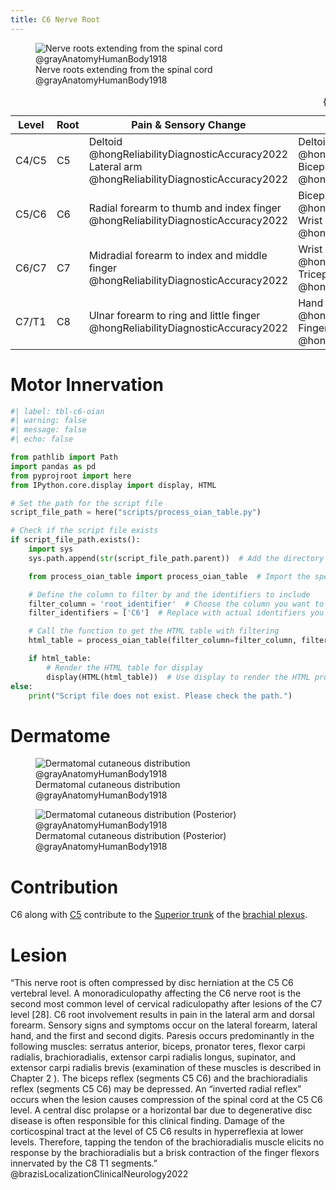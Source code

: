 ```yaml
---
title: C6 Nerve Root
---
```



![Nerve roots extending from the spinal cord @grayAnatomyHumanBody1918](/The Archive/Images/Gray anatomy 1918 images/Neurology/image796 A portion of the spinal cord, showing its right lateral surface. The dura is opened and arranged to show the nerve roots.gif)

| Level | Root | Pain & Sensory Change | Motor Weakness | Abnormal Reflexes |
|-|-|---|--|-|
| C4/C5 | C5 | Deltoid @hongReliabilityDiagnosticAccuracy2022 <br> Lateral arm @hongReliabilityDiagnosticAccuracy2022 | Deltoid @hongReliabilityDiagnosticAccuracy2022 <br> Biceps @hongReliabilityDiagnosticAccuracy2022 | Bicep reflex @hongReliabilityDiagnosticAccuracy2022 |
| C5/C6 | C6 | Radial forearm to thumb and index finger @hongReliabilityDiagnosticAccuracy2022 | Biceps @hongReliabilityDiagnosticAccuracy2022 <br> Wrist extensor @hongReliabilityDiagnosticAccuracy2022 | Bicep reflex @hongReliabilityDiagnosticAccuracy2022 <br> Brachioradialis reflex @hongReliabilityDiagnosticAccuracy2022 |
| C6/C7 | C7 | Midradial forearm to index and middle finger @hongReliabilityDiagnosticAccuracy2022 | Wrist Flexor @hongReliabilityDiagnosticAccuracy2022 <br> Tricep @hongReliabilityDiagnosticAccuracy2022 | Triceps reflex @hongReliabilityDiagnosticAccuracy2022 |
| C7/T1 | C8 | Ulnar forearm to ring and little finger @hongReliabilityDiagnosticAccuracy2022 | Hand Intrinsic @hongReliabilityDiagnosticAccuracy2022 <br> Finger Flexor @hongReliabilityDiagnosticAccuracy2022 | N/a @hongReliabilityDiagnosticAccuracy2022 |

: {.striped .hover}

# Motor Innervation

```python
#| label: tbl-c6-oian
#| warning: false
#| message: false
#| echo: false

from pathlib import Path
import pandas as pd
from pyprojroot import here
from IPython.core.display import display, HTML

# Set the path for the script file
script_file_path = here("scripts/process_oian_table.py")

# Check if the script file exists
if script_file_path.exists():
    import sys
    sys.path.append(str(script_file_path.parent))  # Add the directory of the script to the system path

    from process_oian_table import process_oian_table  # Import the specific function

    # Define the column to filter by and the identifiers to include
    filter_column = 'root_identifier'  # Choose the column you want to filter by
    filter_identifiers = ['C6']  # Replace with actual identifiers you want to include

    # Call the function to get the HTML table with filtering
    html_table = process_oian_table(filter_column=filter_column, filter_identifiers=filter_identifiers)

    if html_table:
        # Render the HTML table for display
        display(HTML(html_table))  # Use display to render the HTML properly
else:
    print("Script file does not exist. Please check the path.")

```

# Dermatome

![Dermatomal cutaneous distribution @grayAnatomyHumanBody1918](/The Archive/Images/Gray anatomy 1918 images/Neurology/image797 Distribution of cutaneous nerves. Ventral aspect.gif)

![Dermatomal cutaneous distribution (Posterior) @grayAnatomyHumanBody1918](/The Archive/Images/Gray anatomy 1918 images/Neurology/image798 Distribution of cutaneous nerves. Dorsal aspect.gif)

# Contribution

C6 along with [C5]({{< var ref-nerve-root.c5 >}}) contribute to the [Superior trunk]({{< var ref-brachial-plexus.superior-trunk >}}) of the [brachial plexus]({{< var ref-brachial-plexus.path >}}).

# Lesion

"This nerve root is often compressed by disc herniation at the C5 C6 vertebral level. A monoradiculopathy affecting the C6 nerve root is the second most common level of cervical radiculopathy after lesions of the C7 level [28]. C6 root involvement results in pain in the lateral arm and dorsal forearm. Sensory signs and symptoms occur on the lateral forearm, lateral hand, and the first and second digits. Paresis occurs predominantly in the following muscles: serratus anterior, biceps, pronator teres, flexor carpi radialis, brachioradialis, extensor carpi radialis longus, supinator, and extensor carpi radialis brevis (examination of these muscles is described in Chapter 2 ). The biceps reflex (segments C5 C6) and the brachioradialis reflex (segments C5 C6) may be depressed. An “inverted radial reflex” occurs when the lesion causes compression of the spinal cord at the C5 C6 level. A central disc prolapse or a horizontal bar due to degenerative disc disease is often responsible for this clinical finding. Damage of the corticospinal tract at the level of C5 C6 results in hyperreflexia at lower levels. Therefore, tapping the tendon of the brachioradialis muscle elicits no response by the brachioradialis but a brisk contraction of the finger flexors innervated by the C8 T1 segments." @brazisLocalizationClinicalNeurology2022 